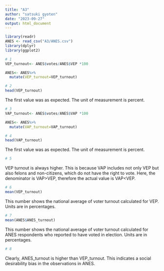 ```yaml
---
title: "A3"
author: "satsuki gyoten"
date: "2023-09-27"
output: html_document
---
```


```r
library(readr)
ANES <- read_csv("A3/ANES.csv")
library(dplyr)
library(ggplot2)

```

```r
# 1
VEP_turnout<- ANES$votes/ANES$VEP *100

ANES<- ANES%>%
  mutate(VEP_turnout=VEP_turnout)

# 2
head(VEP_turnout)
```

The first value was as expected. The unit of measurement is percent.

```r
# 3
VAP_turnout<- ANES$votes/ANES$VAP *100

ANES<- ANES%>%
  mutate(VAP_turnout=VAP_turnout)

# 4
head(VAP_turnout)

```

The first value was as expected. The unit of measurement is percent.

```r
# 5
```

VEP turnout is always higher.
This is because VAP includes not only VEP but also felons and non-citizens, which do not have the right to vote.
Here, the denominator is VAP>VEP, therefore the actual value is VAP<VEP.

```r
# 6
mean(VEP_turnout)

```
This number shows the national average of voter turnout calculated for VEP. Units are in percentages.

```r
# 7
mean(ANES$ANES_turnout)

```
This number shows the national average of voter turnout calculated for ANES respondents who reported to have voted in election. Units are in percentages.

```r
# 8
```
Clearly, ANES_turnout is higher than VEP_turnout. This indicates a social desirability bias in the observations in ANES.


